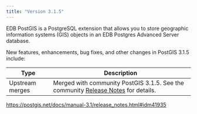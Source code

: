 ```yaml
---
title: "Version 3.1.5"
---
```

EDB PostGIS is a PostgreSQL extension that allows you to store geographic information systems (GIS) objects in an EDB Postgres Advanced Server database.

New features, enhancements, bug fixes, and other changes in PostGIS 3.1.5 include:

| Type            | Description                                                                                                                                      |
| --------------- | ------------------------------------------------------------------------------------------------------------------------------------------------ |
| Upstream merges | Merged with community PostGIS 3.1.5. See the community [Release Notes](https://postgis.net/docs/manual-3.1/release_notes.html#idm41935) for details. |

https://postgis.net/docs/manual-3.1/release_notes.html#idm41935
